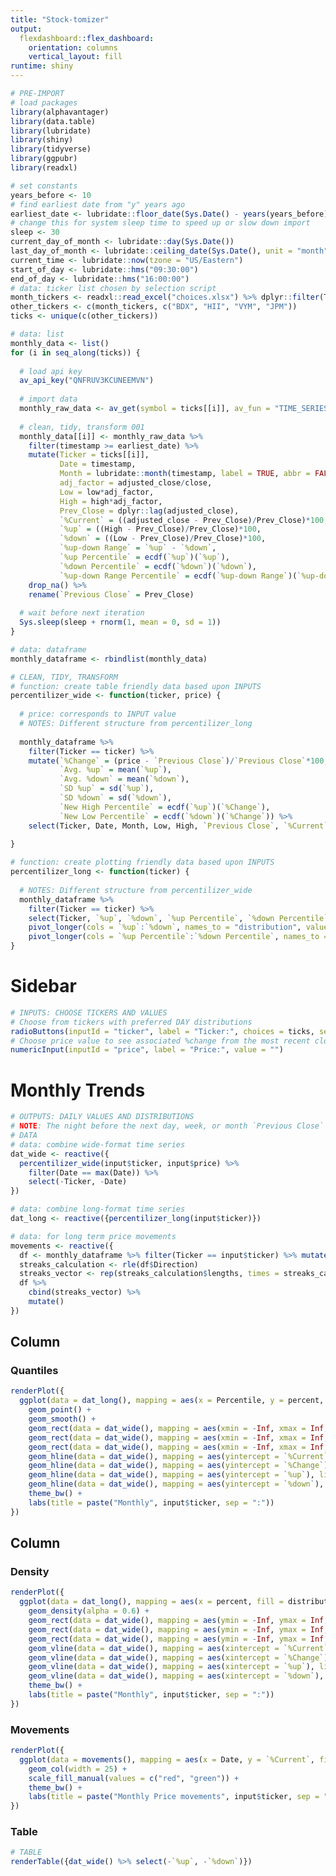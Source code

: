 ```yaml
---
title: "Stock-tomizer"
output: 
  flexdashboard::flex_dashboard:
    orientation: columns
    vertical_layout: fill
runtime: shiny
---
```


```r
# PRE-IMPORT 
# load packages 
library(alphavantager)
library(data.table)
library(lubridate)
library(shiny)
library(tidyverse)
library(ggpubr)
library(readxl)

# set constants
years_before <- 10
# find earliest date from "y" years ago
earliest_date <- lubridate::floor_date(Sys.Date() - years(years_before), unit = "year") 
# change this for system sleep time to speed up or slow down import
sleep <- 30 
current_day_of_month <- lubridate::day(Sys.Date())
last_day_of_month <- lubridate::ceiling_date(Sys.Date(), unit = "month") - 1
current_time <- lubridate::now(tzone = "US/Eastern")
start_of_day <- lubridate::hms("09:30:00")
end_of_day <- lubridate::hms("16:00:00")
# data: ticker list chosen by selection script
month_tickers <- readxl::read_excel("choices.xlsx") %>% dplyr::filter(Time_Series == "Monthly") %>% dplyr::pull(Ticker)
other_tickers <- c(month_tickers, c("BDX", "HII", "VYM", "JPM"))
ticks <- unique(c(other_tickers))

# data: list
monthly_data <- list()
for (i in seq_along(ticks)) {
  
  # load api key
  av_api_key("QNFRUV3KCUNEEMVN")
  
  # import data
  monthly_raw_data <- av_get(symbol = ticks[[i]], av_fun = "TIME_SERIES_MONTHLY_ADJUSTED", outputsize = "full")
  
  # clean, tidy, transform 001
  monthly_data[[i]] <- monthly_raw_data %>% 
    filter(timestamp >= earliest_date) %>% 
    mutate(Ticker = ticks[[i]],
           Date = timestamp, 
           Month = lubridate::month(timestamp, label = TRUE, abbr = FALSE),
           adj_factor = adjusted_close/close,
           Low = low*adj_factor,
           High = high*adj_factor,
           Prev_Close = dplyr::lag(adjusted_close),
           `%Current` = ((adjusted_close - Prev_Close)/Prev_Close)*100,
           `%up` = ((High - Prev_Close)/Prev_Close)*100,
           `%down` = ((Low - Prev_Close)/Prev_Close)*100,
           `%up-down Range` = `%up` - `%down`,
           `%up Percentile` = ecdf(`%up`)(`%up`),
           `%down Percentile` = ecdf(`%down`)(`%down`),
           `%up-down Range Percentile` = ecdf(`%up-down Range`)(`%up-down Range`)) %>%
    drop_na() %>% 
    rename(`Previous Close` = Prev_Close)
  
  # wait before next iteration
  Sys.sleep(sleep + rnorm(1, mean = 0, sd = 1))
}

# data: dataframe
monthly_dataframe <- rbindlist(monthly_data) 

# CLEAN, TIDY, TRANSFORM
# function: create table friendly data based upon INPUTS
percentilizer_wide <- function(ticker, price) {
  
  # price: corresponds to INPUT value
  # NOTES: Different structure from percentilizer_long
  
  monthly_dataframe %>%  
    filter(Ticker == ticker) %>%
    mutate(`%Change` = (price - `Previous Close`)/`Previous Close`*100,
           `Avg. %up` = mean(`%up`),
           `Avg. %down` = mean(`%down`),
           `SD %up` = sd(`%up`),
           `SD %down` = sd(`%down`),
           `New High Percentile` = ecdf(`%up`)(`%Change`),
           `New Low Percentile` = ecdf(`%down`)(`%Change`)) %>% 
    select(Ticker, Date, Month, Low, High, `Previous Close`, `%Current`, `%Change`, `%down`, `%up`, `Avg. %down`, `SD %down`, `Avg. %up`, `SD %up`, `%down Percentile`, `%up Percentile`, `%Change`, `New High Percentile`, `New Low Percentile`) 
  
} 

# function: create plotting friendly data based upon INPUTS
percentilizer_long <- function(ticker) {
  
  # NOTES: Different structure from percentilizer_wide
  monthly_dataframe %>% 
    filter(Ticker == ticker) %>%
    select(Ticker, `%up`, `%down`, `%up Percentile`, `%down Percentile`) %>% 
    pivot_longer(cols = `%up`:`%down`, names_to = "distribution", values_to = "percent") %>%
    pivot_longer(cols = `%up Percentile`:`%down Percentile`, names_to = "percentile", values_to = "Percentile") 
}
```



  
Sidebar {.sidebar}
=== 
```r
# INPUTS: CHOOSE TICKERS AND VALUES
# Choose from tickers with preferred DAY distributions
radioButtons(inputId = "ticker", label = "Ticker:", choices = ticks, selected = ticks[[1]])
# Choose price value to see associated %change from the most recent close, and previous week and month closes
numericInput(inputId = "price", label = "Price:", value = "")
```


Monthly Trends 
=== 

```r
# OUTPUTS: DAILY VALUES AND DISTRIBUTIONS 
# NOTE: The night before the next day, week, or month `Previous Close` is not the correct value. It is lagged. Those nights we want the most recent close.
# DATA
# data: combine wide-format time series
dat_wide <- reactive({
  percentilizer_wide(input$ticker, input$price) %>% 
    filter(Date == max(Date)) %>% 
    select(-Ticker, -Date)
})

# data: combine long-format time series
dat_long <- reactive({percentilizer_long(input$ticker)})

# data: for long term price movements
movements <- reactive({
  df <- monthly_dataframe %>% filter(Ticker == input$ticker) %>% mutate(Direction = as.logical(`%Current` > 0))
  streaks_calculation <- rle(df$Direction)
  streaks_vector <- rep(streaks_calculation$lengths, times = streaks_calculation$lengths)
  df %>% 
    cbind(streaks_vector) %>% 
    mutate()
})

```


Column {data-width=400}
-------------------------------------

### Quantiles
```r
renderPlot({
  ggplot(data = dat_long(), mapping = aes(x = Percentile, y = percent, col = distribution)) +
    geom_point() +
    geom_smooth() +
    geom_rect(data = dat_wide(), mapping = aes(xmin = -Inf, xmax = Inf, ymin = `Avg. %down`, ymax = `Avg. %up`), alpha = 0.2, inherit.aes = FALSE) +
    geom_rect(data = dat_wide(), mapping = aes(xmin = -Inf, xmax = Inf, ymin = `Avg. %up` - `SD %up`, ymax = `Avg. %up` + `SD %up`), alpha = 0.1, fill = "green", inherit.aes = FALSE) +
    geom_rect(data = dat_wide(), mapping = aes(xmin = -Inf, xmax = Inf, ymin = `Avg. %down` - `SD %down`, ymax = `Avg. %down` + `SD %down`), alpha = 0.1, fill = "red", inherit.aes = FALSE) +
    geom_hline(data = dat_wide(), mapping = aes(yintercept = `%Current`), size = 2) +
    geom_hline(data = dat_wide(), mapping = aes(yintercept = `%Change`), linetype = "dashed", size = 2, col = "black") +
    geom_hline(data = dat_wide(), mapping = aes(yintercept = `%up`), linetype = "dashed", col = "#00BFC4", size = 2) +
    geom_hline(data = dat_wide(), mapping = aes(yintercept = `%down`), linetype = "dashed", col = "red", size = 2) +
    theme_bw() +
    labs(title = paste("Monthly", input$ticker, sep = ":")) 
})
```

Column {data-width=600}
-------------------------------------

### Density

```r
renderPlot({
  ggplot(data = dat_long(), mapping = aes(x = percent, fill = distribution)) +
    geom_density(alpha = 0.6) +
    geom_rect(data = dat_wide(), mapping = aes(ymin = -Inf, ymax = Inf, xmin = `Avg. %down`, xmax = `Avg. %up`), alpha = 0.2, inherit.aes = FALSE) +
    geom_rect(data = dat_wide(), mapping = aes(ymin = -Inf, ymax = Inf, xmin = `Avg. %up` - `SD %up`, xmax = `Avg. %up` + `SD %up`), alpha = 0.1, fill = "green", inherit.aes = FALSE) +
    geom_rect(data = dat_wide(), mapping = aes(ymin = -Inf, ymax = Inf, xmin = `Avg. %down` - `SD %down`, xmax = `Avg. %down` + `SD %down`), alpha = 0.1, fill = "red", inherit.aes = FALSE) +
    geom_vline(data = dat_wide(), mapping = aes(xintercept = `%Current`), size = 2) +
    geom_vline(data = dat_wide(), mapping = aes(xintercept = `%Change`), linetype = "dashed", size = 2, col = "black") +
    geom_vline(data = dat_wide(), mapping = aes(xintercept = `%up`), linetype = "dashed", col = "#00BFC4", size = 2) +
    geom_vline(data = dat_wide(), mapping = aes(xintercept = `%down`), linetype = "dashed", col = "red", size = 2) +
    theme_bw() +
    labs(title = paste("Monthly", input$ticker, sep = ":")) 
})
```


### Movements

```r

renderPlot({
  ggplot(data = movements(), mapping = aes(x = Date, y = `%Current`, fill = Direction)) +
    geom_col(width = 25) +
    scale_fill_manual(values = c("red", "green")) +
    theme_bw() +
    labs(title = paste("Monthly Price movements", input$ticker, sep = ":"), subtitle = "+% indicates that month increased in price")
})
```

### Table

```r
# TABLE
renderTable({dat_wide() %>% select(-`%up`, -`%down`)}) 
```


